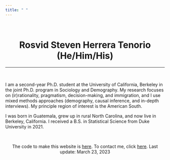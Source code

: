 ```yaml
---
title: " "
---
```


<br>

<center>
# Rosvid Steven Herrera Tenorio (He/Him/His)
</center>

***

<br>

I am a second-year Ph.D. student at the University of California, Berkeley in the joint Ph.D. program in Sociology and Demography. My research focuses on (ir)rationality, pragmatism, decision-making, and immigration, and I use mixed methods approaches (demography, causal inference, and in-depth interviews). My principle region of interest is the American South. 

I was born in Guatemala, grew up in rural North Carolina, and now live in Berkeley, California. I received a B.S. in Statistical Science from Duke University in 2021.

<br>

<center>
The code to make this website is [here](https://github.com/stevenherrera24/stevenherrera24.github.io). To contact me, click [here](https://stevenherreratenorio.com/contact.html). Last update: March 23, 2023
</center>
